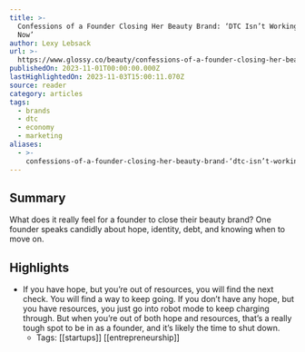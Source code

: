 ```yaml
---
title: >-
  Confessions of a Founder Closing Her Beauty Brand: ‘DTC Isn’t Working Right
  Now’
author: Lexy Lebsack
url: >-
  https://www.glossy.co/beauty/confessions-of-a-founder-closing-her-beauty-brand-dtc-isnt-working-right-now/
publishedOn: 2023-11-01T00:00:00.000Z
lastHighlightedOn: 2023-11-03T15:00:11.070Z
source: reader
category: articles
tags:
  - brands
  - dtc
  - economy
  - marketing
aliases:
  - >-
    confessions-of-a-founder-closing-her-beauty-brand-‘dtc-isn’t-working-right-now’
---
```

## Summary

What does it really feel for a founder to close their beauty brand? One founder speaks candidly about hope, identity, debt, and knowing when to move on.

## Highlights
- If you have hope, but you’re out of resources, you will find the next check. You will find a way to keep going. If you don’t have any hope, but you have resources, you just go into robot mode to keep charging through. But when you’re out of both hope and resources, that’s a really tough spot to be in as a founder, and it’s likely the time to shut down.
    - Tags: [[startups]] [[entrepreneurship]]
